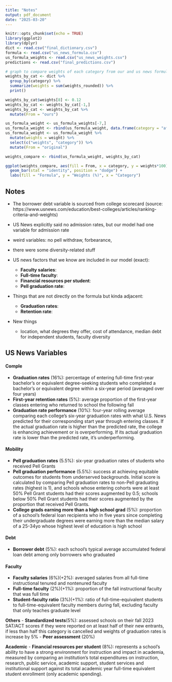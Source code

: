 ```yaml
---
title: "Notes"
output: pdf_document
date: "2025-03-20"
---
```

```r
knitr::opts_chunk$set(echo = TRUE)
library(ggplot2)
library(dplyr)
dict <- read.csv("final_dictionary.csv")
formula <- read.csv("us_news_formula.csv")
us_formula_weights <- read.csv("us_news_weights.csv")
predictions <- read.csv("final_predictions.csv")
```

```r
# graph to compare weights of each category from our and us news formula
weights_by_cat <- dict %>%
  group_by(category) %>%
  summarize(weights = sum(weights_rounded)) %>%
  print()

weights_by_cat$weights[8] <- 0.12
weights_by_cat <- weights_by_cat[-1,]
weights_by_cat <- weights_by_cat %>%
  mutate(From = "ours")

us_formula_weight <- us_formula_weights[-7,]
us_formula_weight <- rbind(us_formula_weight, data.frame(category = "affordability", weight = 0))
us_formula_weight <- us_formula_weight %>%
  mutate(weights = weight) %>%
  select(c("weights", "category")) %>%
  mutate(From = "original")

weights_compare <- rbind(us_formula_weight, weights_by_cat)

ggplot(weights_compare, aes(fill = From, x = category, y = weights*100)) +
  geom_bar(stat = "identity", position = "dodge") +
  labs(fill = "Formula", y = "Weights (%)", x = "Category")
```

## Notes

- The borrower debt variable is sourced from college scorecard (source: https://www.usnews.com/education/best-colleges/articles/ranking-criteria-and-weights)
- US News explicitly said no admission rates, but our model had one variable for admission rate
- weird variables: no pell withdraw, forbearance, 
- there were some diversity-related stuff

- US news factors that we know are included in our model (exact):
  - **Faculty salaries**: 
  - **Full-time faculty**: 
  - **Financial resources per student**:
  - **Pell graduation rate**:
  
- Things that are not directly on the formula but kinda adjacent:
  - **Graduation rates**: 
  - **Retention rate**: 
  
- New things
  - location, what degrees they offer, cost of attendance, median debt for independent students, faculty diversity


## US News Variables

#### Comple
- **Graduation rates** (16%): percentage of entering full-time first-year bachelor's or equivalent degree-seeking students who completed a bachelor's or equivalent degree within a six-year period (averaged over four years)
- **First-year retention rates** (5%): average proportion of the first-year classes entering who returned to school the following fall
- **Graduation rate performance** (10%): four-year rolling average comparing each college's six-year graduation rates with what U.S. News predicted for their corresponding start year through entering classes. If the actual graduation rate is higher than the predicted rate, the college is enhancing achievement or is overperforming. If its actual graduation rate is lower than the predicted rate, it's underperforming.

#### Mobility
- **Pell graduation rates** (5.5%): six-year graduation rates of students who received Pell Grants
- **Pell graduation performance** (5.5%): success at achieving equitable outcomes for students from underserved backgrounds. Initial score is calculated by comparing Pell graduation rates to non-Pell graduating rates (highest is 1), and schools whose entering cohorts were at least 50% Pell Grant students had their scores augmented by 0.5; schools below 50% Pell Grant students had their scores augmented by the proportion that received Pell Grants.
- **College grads earning more than a high school grad** (5%): proportion of a school's federal loan recipients who in five years since completing their undergraduate degrees were earning more than the median salary of a 25-34yo whose highest level of education is high school

#### Debt
- **Borrower debt** (5%): each school's typical average accumulated federal loan debt among only borrowers who graduated

#### Faculty
- **Faculty salaries** (6%)(+2%): averaged salaries from all full-time instructional tenured and nontenured faculty
- **Full-time faculty** (2%)(+1%): proportion of the fall instructional faculty that was full time
- **Student-faculty ratio** (3%)(+1%): ratio of full-time-equivalent students to full-time-equivalent faculty members during fall, excluding faculty that only teaches graduate level

**Others**
- **Standardized tests**(5%): assessed schools on their fall 2023 SAT/ACT scores if they were reported on at least half of their new entrants, if less than half this category is cancelled and weights of graduation rates is increase by 5%
- **Peer assessment** (20%)

**Academic**
- **Financial resources per student** (8%): represents a school's ability to have a strong environment for instruction and impact in academia, measured by comparing an institution's total expenditures on instruction, research, public service, academic support, student services and institutional support against its total academic year full-time equivalent student enrollment (only academic spending).


